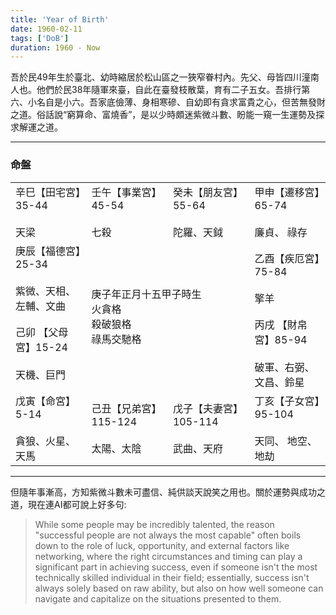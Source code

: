 ```yaml
---
title: 'Year of Birth'
date: 1960-02-11
tags: ['DoB']
duration: 1960 - Now
---
```


吾於民49年生於臺北、幼時縮居於松山區之一狹窄眷村內。先父、母皆四川潼南人也。他們於民38年隨軍來臺，自此在臺發枝散葉，育有二子五女。吾排行第六、小名自是小六。吾家底儉薄、身相寒磣、自幼即有貪求富貴之心，但苦無發財之道。俗話說“窮算命、富燒香”，是以少時頗迷紫微斗數、盼能一窺一生運勢及探求解運之道。

---

### 命盤

<table className="w-full table-fixed border-collapse border border-slate-500 ...">
    <tbody>
        <tr>
            <td className="border border-slate-700 ...">辛巳<span className="text-center text-primary-500">【田宅宮】35-44</span><br/><br/><span className="text-red-400">天梁</span></td>
            <td className="border border-slate-700 ...">壬午<span className="text-center text-primary-500">【事業宮】45-54</span><br/><br/> <span className="text-red-400">七殺</span></td>
            <td className="border border-slate-700 ...">癸未<span className="text-center text-primary-500">【朋友宮】55-64</span><br/><br/> <span className="text-sky-400">陀羅、天鉞 </span></td>
            <td className="border border-slate-700 ...">甲申<span className="text-center text-primary-500">【遷移宮】65-74</span><br/><br/> <span className="text-red-400">廉貞、</span> <span className="text-sky-400">祿存</span></td>
        </tr>
        <tr>
            <td className="w-1/4 border border-slate-700 ...">庚辰<span className="text-center text-primary-500">【福德宮】25-34</span><br/><br/><span className="text-red-400">紫微、天相、</span><span className="text-sky-400">左輔、文曲</span></td>
            <td className="w-1/2 border border-slate-700 ..." colSpan="2" rowSpan="2">庚子年正月十五甲子時生<br/><span className="text-sky-600"> 火貪格<br/>殺破狼格<br/>祿馬交馳格</span> </td>
            <td className="w-1/4 border border-slate-700 ...">乙酉<span className="text-center text-primary-500">【疾厄宮】75-84</span><br/><br/><span className="text-sky-400">擎羊</span> </td>
        </tr>
        <tr>
        <td className="border border-slate-700 ...">己卯<span className="text-center text-primary-500"> 【父母宮】15-24</span><br/><br/><span className="text-red-400">天機、巨門</span></td>
        <td className="border border-slate-700 ...">丙戌<span className="text-center text-primary-500"> 【財帛宮】85-94</span><br/><br/><span className="text-red-400">破軍</span>、<span className="text-sky-400">右弼、文昌、鈴星</span></td>
        </tr>
        <tr>
        <td className="border border-slate-700 ...">戊寅<span className="text-center text-primary-500">【命宮】5-14 </span><br/><br/><span className="text-red-400">貪狼、</span><span className="text-sky-400">火星、天馬</span></td>
        <td className="border border-slate-700 ...">己丑<span className="text-center text-primary-500">【兄弟宮】115-124</span><br/><br/> <span className="text-red-400">太陽、太陰</span> </td>
        <td className="border border-slate-700 ...">戊子<span className="text-center text-primary-500">【夫妻宮】105-114</span><br/><br/> <span className="text-red-400">武曲、天府</span></td>
        <td className="border border-slate-700 ...">丁亥<span className="text-center text-primary-500">【子女宮】95-104</span><br/><br/> <span className="text-red-400">天同、</span><span className="text-sky-400"> 地空、地劫</span></td>
        </tr>
    </tbody>
</table>

---

但隨年事漸高，方知紫微斗數未可盡信、純供談天說笑之用也。關於運勢與成功之道，現在連AI都可說上好多句:

> While some people may be incredibly talented, the reason "successful people are not always the most capable" often boils down to the role of luck, opportunity, and external factors like networking, where the right circumstances and timing can play a significant part in achieving success, even if someone isn't the most technically skilled individual in their field; essentially, success isn't always solely based on raw ability, but also on how well someone can navigate and capitalize on the situations presented to them. 




